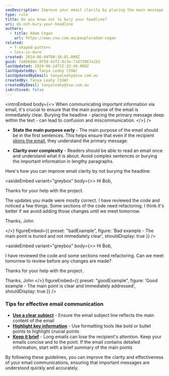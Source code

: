 ```yaml
---
seoDescription: Improve your email clarity by placing the main message upfront—avoid burying the headline for clearer communication and faster understanding.
type: rule
title: Do you know not to bury your headline?
uri: do-not-bury-your-headline
authors:
  - title: Adam Cogan
    url: https://www.ssw.com.au/people/adam-cogan
related:
  - f-shaped-pattern
  - less-is-more
created: 2024-06-04T00:38:01.000Z
guid: 7e8b6d4e-9f5d-42f2-8c3a-71d73867a1b3
lastUpdated: 2024-06-24T22:32:48.000Z
lastUpdatedBy: Tanya Leahy [SSW]
lastUpdatedByEmail: tanyaleahy@ssw.com.au
createdBy: Tanya Leahy [SSW]
createdByEmail: tanyaleahy@ssw.com.au
isArchived: false
---
```


<introEmbed
  body={<>
When communicating important information via email, it's crucial to ensure that the main purpose of the email is immediately clear. Burying the headline - placing the primary message deep within the text - can lead to confusion and miscommunication.
  </>}
/>
* **State the main purpose early** - The main purpose of the email should be in the first sentences. This helps ensure that even if the recipient [skims the email](/f-shaped-pattern), they understand the primary message.

* **Clarity over complexity** - Readers should be able to read an email once and understand what it is about. Avoid complex sentences or burying the important information in lengthy paragraphs.

Here's how you can improve email clarity by not burying the headline:

<asideEmbed
  variant="greybox"
  body={<>
    Hi Bob,

Thanks for your help with the project.

The updates you made were mostly correct. I have reviewed the code and noticed a few things. Some sections of the code need refactoring. I think it's better if we avoid adding those changes until we meet tomorrow.

Thanks,
John

  </>}
  figureEmbed={{
    preset: "badExample",
    figure: 'Bad example - The main point is buried and not immediately clear',
    shouldDisplay: true
  }}
/>

<asideEmbed
  variant="greybox"
  body={<>
    Hi Bob,

I have reviewed the code and some sections need refactoring. Can we meet tomorrow to review before any changes are made?

Thanks for your help with the project.

Thanks,
John
  </>}
  figureEmbed={{
    preset: "goodExample",
    figure: 'Good example - The main point is clear and immediately addressed',
    shouldDisplay: true
  }}
/>

### Tips for effective email communication

* **[Use a clear subject](/good-email-subject)** - Ensure the email subject line reflects the main content of the email
* **[Highlight key information](/distinguish-keywords-from-content)** - Use formatting tools like bold or bullet points to highlight crucial points
* **[Keep it brief](/concise-writing)** - Long emails can lose the recipient's attention. Keep your emails concise and to the point. If the email contains detailed information, start with a brief summary of the main points

By following these guidelines, you can improve the clarity and effectiveness of your email communications, ensuring that important messages are understood quickly and accurately.
